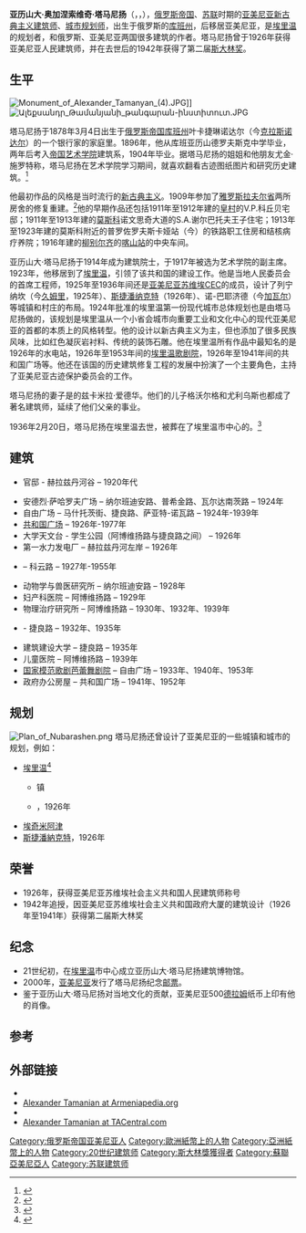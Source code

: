 {{Infobox architect
|name                 = 亚历山大·塔马尼扬 <br>Ալեքսանդր Թամանյան
|image                =[[File:500_Armenian_dram_-_1999_(obverse).png|200px]]
|image_size           = 
|caption              = [[亚美尼亚德拉姆|亚美尼亚纸币]]上亚历山大·塔马尼扬的肖像
|nationality          = [[亚美尼亚人|亚美尼亚]]
|birth_date           = 1878年3月4日
|birth_place          = [[俄罗斯帝国|俄罗斯帝国]][[库班州|库班州]][[克拉斯诺达尔|叶卡捷琳诺达尔]]
|death_date           = 1936年2月20日
|death_place          = [[苏联|苏联]][[亚美尼亚苏维埃社会主义共和国|亚美尼亚]][[埃里温|埃里温]]
|alma_mater           =
|practice             = 
|significant_buildings= [[埃里温歌剧院|埃里温歌剧院]]
|significant_projects = 埃里温的主要布局
|significant_design   = 
|awards               = 
}}

'''亚历山大·奥加涅索维奇·塔马尼扬'''（{{Lang-hy|Ալեքսանդր Հովհաննեսի Թամանյան}}，{{Lang-ru|Александр Оганесович Таманян}}，{{bd|1878年|3月4日|1936年|2月20日}}），[[俄罗斯帝国|俄罗斯帝国]]、[[苏联|苏联]]时期的[[亚美尼亚人|亚美尼亚]][[新古典主义建筑|新古典主义]][[建筑师|建筑师]]、[[城市規劃師|城市规划师]]，出生于俄罗斯的[[库班州|库班州]]，后移居亚美尼亚，是[[葉里溫|埃里温]]的规划者，和俄罗斯、亚美尼亚两国很多建筑的作者。塔马尼扬曾于1926年获得亚美尼亚人民建筑师，并在去世后的1942年获得了第二届[[苏联国家奖|斯大林奖]]。

== 生平 ==
[[File:Monument_of_Alexander_Tamanyan_(4).JPG|thumb]]]]
[[File:Ալեքսանդր_Թամանյանի_թանգարան-ինստիտուտ.JPG|thumb]]

塔马尼扬于1878年3月4日出生于[[俄罗斯帝国|俄罗斯帝国]][[库班州|库班州]]叶卡捷琳诺达尔（今[[克拉斯诺达尔|克拉斯诺达尔]]）的一个银行家的家庭里。1896年，他从库班亚历山德罗夫斯克中学毕业，两年后考入[[列宾美术学院|帝国艺术学院]]建筑系，1904年毕业。据塔马尼扬的姐姐和他朋友尤金·施罗特称，塔马尼扬在艺术学院学习期间，就喜欢翻看古迹图纸图片和研究历史建筑。<ref name=Zvartnots>{{lang|ru|Журнал «Звартноц» (промышленность, строительство и архитектура Армении). № 8-9, 1991.}}</ref>

他最初作品的风格是当时流行的[[新古典主义建筑|新古典主义]]。1909年参加了[[雅羅斯拉夫爾省|雅罗斯拉夫尔省]]{{link-ru|莫洛加区|Мологский уезд}}{{link-ru|穆辛-普希金庄园|Мусины-Пушкины}}两所房舍的修复重建。<ref>{{lang|ru|Яралов Ю. С. Таманян. Серия: Мастера сов. архитектуры. Гос. изд-во архитектуры и градостроительства, 1950 г. — С. 10, 155.}}</ref>他的早期作品还包括1911年至1912年建的[[皇村|皇村]]的V.P.科丘贝宅邸；1911年至1913年建的[[莫斯科|莫斯科]]诺文思奇大道的S.A.谢尔巴托夫王子住宅；1913年至1923年建的莫斯科附近的普罗佐罗夫斯卡娅站（今{{le|克拉托沃 (俄罗斯)|Kratovo, Russia|克拉托沃}}）的铁路职工住房和结核病疗养院；1916年建的[[柳別爾齊|柳别尔齐]]的[[喀山站|喀山站]]的中央车间。

亚历山大·塔马尼扬于1914年成为建筑院士，于1917年被选为艺术学院的副主席。1923年，他移居到了[[葉里溫|埃里温]]，引领了该共和国的建设工作。他是当地人民委员会的首席工程师，1925年至1936年间还是[[亚美尼亚苏维埃社会主义共和国|亚美尼亚苏维埃]]CEC的成员，设计了列宁纳坎（今[[久姆里|久姆里]]，1925年）、[[斯捷潘納克特|斯捷潘纳克特]]（1926年）、诺-巴耶济德（今[[加瓦爾|加瓦尔]]）等城镇和村庄的布局。1924年批准的埃里温第一份现代城市总体规划也是由塔马尼扬做的，该规划是埃里温从一个小省会城市向重要工业和文化中心的现代亚美尼亚的首都的本质上的风格转型。他的设计以新古典主义为主，但也添加了很多民族风味，比如红色凝灰岩衬料、传统的装饰石雕。他在埃里温所有作品中最知名的是1926年的水电站，1926年至1953年间的[[埃里温歌剧院|埃里温歌剧院]]，1926年至1941年间的共和国广场等。他还在该国的历史建筑修复工程的发展中扮演了一个主要角色，主持了亚美尼亚古迹保护委员会的工作。

塔马尼扬的妻子是{{le|伯努瓦家族|Benois family}}的兹卡米拉·爱德华。他们的儿子格沃尔格和尤利乌斯也都成了著名建筑师，延续了他们父亲的事业。

1936年2月20日，塔马尼扬在埃里温去世，被葬在了埃里温市中心的{{le|科米塔斯先贤祠|Komitas Pantheon}}。<ref>{{Cite web |url=http://hush.am/index.php?route=product%2Fhush&grave_id=hush73e36f1cd25b216&gcemetery=Komitas+Pantheon&page=czz9W5p2ZEyLvKm6%2BfAa3Kmu5S0jtdse8cvifCD6nRI%3D |title=Tamanian's memorial tombstone at Komitas Pantheon |accessdate=2020-12-15 |archive-date=2018-10-08 |archive-url=https://web.archive.org/web/20181008092723/http://hush.am/index.php?route=product%2Fhush&grave_id=hush73e36f1cd25b216&gcemetery=Komitas+Pantheon&page=czz9W5p2ZEyLvKm6%2BfAa3Kmu5S0jtdse8cvifCD6nRI%3D |dead-url=no }}</ref>

== 建筑 ==
* {{le|阿加西·汗吉安|Aghasi Khanjian}}官邸 - 赫拉兹丹河谷 – 1920年代
* 安德烈·萨哈罗夫广场 – 纳尔班迪安路、普希金路、瓦尔达南茨路 – 1924年
* 自由广场 – 马什托茨街、捷良路、萨亚特-诺瓦路 – 1924年-1939年
* [[共和國廣場_(亞美尼亞)|共和国广场]] – 1926年-1977年
* 大学天文台 - 学生公园（阿博维扬路与捷良路之间） – 1926年
* 第一水力发电厂 – 赫拉兹丹河左岸 – 1926年
* {{le|埃里温国立医科大学|Yerevan State Medical University}} – 科云路 – 1927年-1955年
* 动物学与兽医研究所 – 纳尔班迪安路 – 1928年
* 妇产科医院 – 阿博维扬路 – 1929年
* 物理治疗研究所 – 阿博维扬路 – 1930年、1932年、1939年
* {{le|亚美尼亚国立工程大学|State Engineering University of Armenia}} - 捷良路 – 1932年、1935年
* 建筑建设大学 – 捷良路 – 1935年
* 儿童医院 – 阿博维扬路 – 1939年
* [[埃里温歌剧院|国家模范歌剧芭蕾舞剧院]] – 自由广场 – 1933年、1940年、1953年
* 政府办公房屋 – 共和国广场 – 1941年、1952年

== 规划 ==
[[File:Plan_of_Nubarashen.png|right]]
塔马尼扬还曾设计了亚美尼亚的一些城镇和城市的规划，例如：
* [[葉里溫|埃里温]]<ref>{{Citeweb |title=三少四壯集－即將消失的橘紅色城市 |url=http://www.chinatimes.com/newspapers/20150304000876-260115 |publisher=中國時報 |date=2015-03-04 |accessdate=2015-11-01 |archive-date=2019-05-03 |archive-url=https://web.archive.org/web/20190503180130/https://www.chinatimes.com/newspapers/20150304000876-260115 |dead-url=no }}</ref>
** {{le|阿拉伯基尔区|Arabkir (district)|诺阿拉伯基尔}}镇
** {{le|努巴拉申|Nubarashen}}，1926年
* [[埃奇米阿津|埃奇米阿津]]
* [[斯捷潘納克特|斯捷潘納克特]]，1926年

== 荣誉 ==
* 1926年，获得亚美尼亚苏维埃社会主义共和国人民建筑师称号
* 1942年追授，因亚美尼亚苏维埃社会主义共和国政府大厦的建筑设计（1926年至1941年）获得第二届斯大林奖

== 纪念 ==
* 21世纪初，在[[埃里温|埃里温]]市中心成立亚历山大·塔马尼扬建筑博物馆。
* 2000年，[[亚美尼亚|亚美尼亚]]发行了塔马尼扬纪念[[邮票|邮票]]。
* 鉴于亚历山大·塔马尼扬对当地文化的贡献，亚美尼亚500[[亚美尼亚德拉姆|德拉姆]]纸币上印有他的肖像。

== 参考 ==
{{Reflist}}

== 外部链接 ==
* [https://web.archive.org/web/20070716142232/http://grants.iatp.irex.am/modernarch/6-tamanjan.htm {{lang|ru|Биография Таманяна, список творениий}}]
* [http://www.armeniapedia.org/index.php?title=Alexander_Tamanian Alexander Tamanian at Armeniapedia.org]{{Wayback|url=http://www.armeniapedia.org/index.php?title=Alexander_Tamanian |date=20200910092700 }}
* [https://archive.is/20130414105824/http://armshop.org/info/66/ {{lang|ru|Таманян Александр Оганесович (4 марта 1878)}}]
* [http://www.tacentral.com Alexander Tamanian at TACentral.com]{{Wayback|url=http://www.tacentral.com/ |date=20201020112115 }}

{{DEFAULTSORT:Tamanian, Alexander}}
[[Category:俄罗斯帝国亚美尼亚人|Category:俄罗斯帝国亚美尼亚人]]
[[Category:歐洲紙幣上的人物|Category:歐洲紙幣上的人物]]
[[Category:亞洲紙幣上的人物|Category:亞洲紙幣上的人物]]
[[Category:20世纪建筑师|Category:20世纪建筑师]]
[[Category:斯大林獎獲得者|Category:斯大林獎獲得者]]
[[Category:蘇聯亞美尼亞人|Category:蘇聯亞美尼亞人]]
[[Category:苏联建筑师|Category:苏联建筑师]]